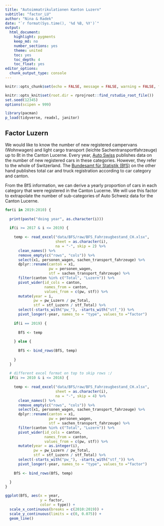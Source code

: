 ```yaml
---
title: "Autoimmatrikulationen Kanton Luzern"
subtitle: "factor_LU"
author: "Nina & Radek"
date: "`r format(Sys.time(), '%d %B, %Y')`"
output: 
  html_document: 
    highlight: pygments
    keep_md: no
    number_sections: yes
    theme: united
    toc: yes
    toc_depth: 4
    toc_float: yes
editor_options: 
  chunk_output_type: console
---
```


```r
knitr::opts_chunk$set(echo = FALSE, message = FALSE, warning = FALSE, fig.width=8, fig.height=6, dpi=300, out.width="800px", out.height="600px")

knitr::opts_knit$set(root.dir = rprojroot::find_rstudio_root_file())
set.seed(12345)
options(scipen = 999)

library(pacman) 
p_load(tidyverse, readxl, janitor)
```

## Factor Luzern

We would like to know the number of new registered campervans (Wohnwagen) and light cargo transport (leichte Sachentransportfahrzeuge) up to 8t in the Canton Lucerne. Every year, [Auto Swiss](https://www.auto.swiss/statistiken/nutzfahrzeuge) publishes data on the number of new registered cars in these categories. However, they refer to the whole of Switzerland. The [Bundesamt für Statistik (BfS)](https://www.bfs.admin.ch/bfs/de/home/statistiken/mobilitaet-verkehr/verkehrsinfrastruktur-fahrzeuge/fahrzeuge/strassenfahrzeuge-bestand-motorisierungsgrad.html) on the other hand publishes total car and truck registration according to car category and canton.

From the BfS information, we can derive a yearly proportion of cars in each category that were registered in the Canton Lucerne. We will use this factor to extrapolate the number of sub-categories of Auto Schweiz data for the Canton Lucerne.

```r
for(i in 2019:2010) {
  
  print(paste("doing year", as.character(i)))
  
  if(i >= 2017 & i <= 2019) {
    
    temp <- read_excel("data/BFS/raw/BFS_Fahrzeugbestand_CH.xlsx",
                       sheet = as.character(i), 
                       na = "-", skip = 2) %>% 
      clean_names() %>%
      remove_empty(c("rows", "cols")) %>% 
      select(x1, personen_wagen, sachen_transport_fahrzeuge) %>% 
      dplyr::rename(canton = x1,
                    pw = personen_wagen,
                    stf = sachen_transport_fahrzeuge) %>% 
      filter(canton %in% c("Total", "Luzern")) %>% 
      pivot_wider(id_cols = canton, 
                  names_from = canton,
                  values_from = c(pw, stf)) %>% 
      mutate(year = i,
             pw = pw_Luzern / pw_Total,
             stf = stf_Luzern / stf_Total) %>% 
      select(-starts_with("pw_"), -starts_with("stf_")) %>% 
      pivot_longer(-year, names_to = "type", values_to ="factor")
    
    if(i == 2019) {
      
      BfS <- temp
      
    } else {
      
      BfS <- bind_rows(BfS, temp)
      
    }
  }
  
  # different excel format on top to skip rows :/
  if(i >= 2010 & i <= 2016) {
    
    temp <- read_excel("data/BFS/raw/BFS_Fahrzeugbestand_CH.xlsx",
                       sheet = as.character(i), 
                       na = "-", skip = 4) %>% 
      clean_names() %>%
      remove_empty(c("rows", "cols")) %>% 
      select(x1, personen_wagen, sachen_transport_fahrzeuge) %>% 
      dplyr::rename(canton = x1,
                    pw = personen_wagen,
                    stf = sachen_transport_fahrzeuge) %>% 
      filter(canton %in% c("Total", "Luzern")) %>% 
      pivot_wider(id_cols = canton, 
                  names_from = canton,
                  values_from = c(pw, stf)) %>% 
      mutate(year = as.integer(i),
             pw = pw_Luzern / pw_Total,
             stf = stf_Luzern / stf_Total) %>% 
      select(-starts_with("pw_"), -starts_with("stf_")) %>% 
      pivot_longer(-year, names_to = "type", values_to ="factor")
    
    BfS <- bind_rows(BfS, temp)
    
  }
}

ggplot(BfS, aes(x = year, 
                y = factor, 
                color = type)) +
  scale_x_continuous(breaks = c(2010:2019)) +
  scale_y_continuous(limits = c(0, 0.075)) +
  geom_line()
```


